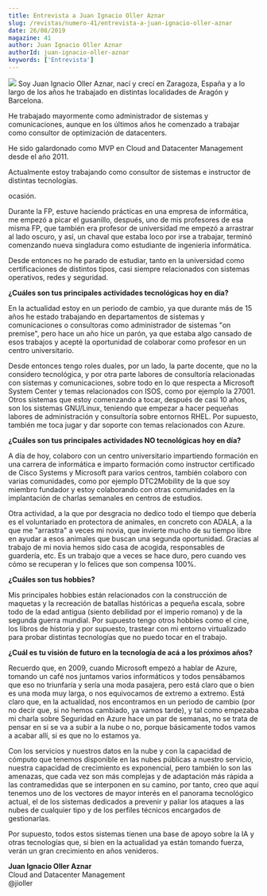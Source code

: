 ```yaml
---
title: Entrevista a Juan Ignacio Oller Aznar
slug: /revistas/numero-41/entrevista-a-juan-ignacio-oller-aznar
date: 26/08/2019
magazine: 41
author: Juan Ignacio Oller Aznar
authorId: juan-ignacio-oller-aznar
keywords: ['Entrevista']
---
```






![](/../images/autores/juan-ignacio-oller.png#author) Soy Juan Ignacio Oller Aznar, nací y crecí en Zaragoza, España y a lo largo de los años he trabajado en distintas localidades de Aragón y Barcelona.

He trabajado mayormente como administrador de sistemas y comunicaciones, aunque en los últimos años he comenzado a trabajar como consultor de optimización de datacenters.

He sido galardonado como MVP en Cloud and Datacenter Management desde el año 2011.

Actualmente estoy trabajando como consultor de sistemas e instructor de distintas tecnologías.

ocasión.

Durante la FP, estuve haciendo prácticas en una empresa de informática, me empezó a picar el gusanillo, después, uno de mis profesores de esa misma FP, que también era profesor de universidad me empezó a arrastrar al lado oscuro, y así, un chaval que estaba loco por irse a trabajar, terminó comenzando nueva singladura como estudiante de ingeniería informática.

Desde entonces no he parado de estudiar, tanto en la universidad como certificaciones de distintos tipos, casi siempre relacionados con sistemas operativos, redes y seguridad.

**¿Cuáles son tus principales actividades tecnológicas hoy en día?**

En la actualidad estoy en un periodo de cambio, ya que durante más de 15 años he estado trabajando en departamentos de sistemas y comunicaciones o consultoras como administrador de sistemas "on premise", pero hace un año hice un parón, ya que estaba algo cansado de esos trabajos y acepté la oportunidad de colaborar como profesor en un centro universitario.

Desde entonces tengo roles duales, por un lado, la parte docente, que no la considero tecnológica, y por otra parte labores de consultoría relacionadas con sistemas y comunicaciones, sobre todo en lo que respecta a Microsoft System Center y temas relacionados con ISOS, como por ejemplo la 27001. Otros sistemas que estoy comenzando a tocar, después de casi 10 años, son los sistemas GNU/Linux, teniendo que empezar a hacer pequeñas labores de administración y consultoría sobre entornos RHEL. Por supuesto, también me toca jugar y dar soporte con temas relacionados con Azure.

**¿Cuáles son tus principales actividades NO tecnológicas hoy en día?**

A día de hoy, colaboro con un centro universitario impartiendo formación en una carrera de informática e imparto formación como instructor certificado de Cisco Systems y Microsoft para varios centros, también colaboro con varias comunidades, como por ejemplo DTC2Mobility de la que soy miembro fundador y estoy colaborando con otras comunidades en la implantación de charlas semanales en centros de estudios.

Otra actividad, a la que por desgracia no dedico todo el tiempo que debería es el voluntariado en protectora de animales, en concreto con ADALA, a la que me "arrastra" a veces mi novia, que invierte mucho de su tiempo libre en ayudar a esos animales que buscan una segunda oportunidad. Gracias al trabajo de mi novia hemos sido casa de acogida, responsables de guardería, etc. Es un trabajo que a veces se hace duro, pero cuando ves cómo se recuperan y lo felices que son compensa 100%.

**¿Cuáles son tus hobbies?**

Mis principales hobbies están relacionados con la construcción de maquetas y la recreación de batallas históricas a pequeña escala, sobre todo de la edad antigua (siento debilidad por el imperio romano) y de la segunda guerra mundial. Por supuesto tengo otros hobbies como el cine, los libros de historia y por supuesto, trastear con mi entorno virtualizado para probar distintas tecnologías que no puedo tocar en el trabajo.

**¿Cuál es tu visión de futuro en la tecnología de acá a los próximos años?**

Recuerdo que, en 2009, cuando Microsoft empezó a hablar de Azure, tomando un café nos juntamos varios informáticos y todos pensábamos que eso no triunfaría y sería una moda pasajera, pero está claro que o bien es una moda muy larga, o nos equivocamos de extremo a extremo. Está claro que, en la actualidad, nos encontramos en un periodo de cambio (por no decir que, si no hemos cambiado, ya vamos tarde), y tal como empezaba mi charla sobre Seguridad en Azure hace un par de semanas, no se trata de pensar en si se va a subir a la nube o no, porque básicamente todos vamos a acabar allí, si es que no lo estamos ya.

Con los servicios y nuestros datos en la nube y con la capacidad de cómputo que tenemos disponible en las nubes públicas a nuestro servicio, nuestra capacidad de crecimiento es exponencial, pero también lo son las amenazas, que cada vez son más complejas y de adaptación más rápida a las contramedidas que se interponen en su camino, por tanto, creo que aquí tenemos uno de los vectores de mayor interés en el panorama tecnológico actual, el de los sistemas dedicados a prevenir y paliar los ataques a las nubes de cualquier tipo y de los perfiles técnicos encargados de gestionarlas.

Por supuesto, todos estos sistemas tienen una base de apoyo sobre la IA y otras tecnologías que, si bien en la actualidad ya están tomando fuerza, verán un gran crecimiento en años venideros.



**Juan Ignacio Oller Aznar** <br />
Cloud and Datacenter Management <br />
@jioller